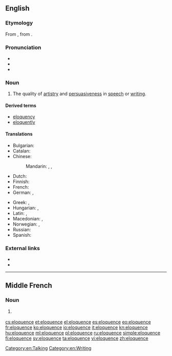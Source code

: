 {{also|éloquence}}
==English==

===Etymology===
From {{etyl|fro|en}} {{term|eloquence|lang=fro}}, from {{etyl|la|en}} {{term|eloquentia|lang=la}}.

===Pronunciation===
* {{audio|En-us-eloquence.ogg|Audio (US)}}
* {{IPA|/ˈɛləkwəns/}}
* {{hyphenation|el|o|quence|lang=en}}

===Noun===
{{en-noun|~}}

# The quality of [[artistry]] and [[persuasiveness]] in [[speech]] or [[writing]].

====Derived terms====
* [[eloquency]]
* [[eloquently]]

====Translations====
{{trans-top|the quality of artistry and persuasiveness in speech or writing}}
* Bulgarian: {{t+|bg|красноречие|n}}
* Catalan: {{t|ca|eloqüència|f}}
* Chinese:
*: Mandarin: {{t|cmn|雄辯|sc=Hani}}, {{t+|cmn|雄辩|tr=xióngbiàn|sc=Hani}}, {{t+|cmn|口才|tr=kǒucái|sc=Hani}}
* Dutch: {{t+|nl|welbespraaktheid|f}}
* Finnish: {{t|fi|kaunopuheisuus}}
* French: {{t+|fr|éloquence|f}}
* German: {{t|de|Redegewandtheit|f}}, {{t+|de|Eloquenz|f}}
{{trans-mid}}
* Greek: {{t+|el|ευγλωττία|f|tr=evglottía|sc=Grek}}, {{t+|el|ευφράδεια|f|tr=effrádeia|sc=Grek}}
* Hungarian: {{t+|hu|ékesszólás}}, {{t+|hu|beszédkészség}}
* Latin: {{t|la|fācundia|f}}, {{t|la|eloquium}}
* Macedonian: {{t|mk|речитост|f|tr=réčitost|sc=Cyrl}}, {{t|mk|красноречивост|f|tr=krasnoréčivost|sc=Cyrl}}
* Norwegian: {{t|no|veltalenhet|m}}, {{t|no|språkferdighet|m}}
* Russian: {{t+|ru|красноречие|n|tr=krasnoréčije}}
* Spanish: {{t+|es|elocuencia|f}}
{{trans-bottom}}

===External links===
* {{pedialite}}
* {{quotelite}}

[[Category:en:Talking]]
[[Category:en:Writing]]

----

==Middle French==

===Noun===
{{frm-noun|f|-}}

# {{l|en|eloquence}} {{gloss|quality of being eloquent}}

[[cs:eloquence]]
[[et:eloquence]]
[[el:eloquence]]
[[es:eloquence]]
[[eo:eloquence]]
[[fr:eloquence]]
[[ko:eloquence]]
[[io:eloquence]]
[[it:eloquence]]
[[kn:eloquence]]
[[hu:eloquence]]
[[ml:eloquence]]
[[pl:eloquence]]
[[ru:eloquence]]
[[simple:eloquence]]
[[fi:eloquence]]
[[sv:eloquence]]
[[ta:eloquence]]
[[vi:eloquence]]
[[zh:eloquence]]